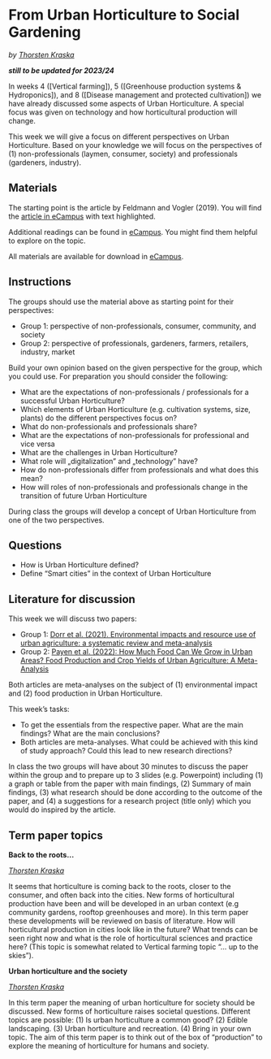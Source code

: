 # From Urban Horticulture to Social Gardening {#urban_hort}
*by [Thorsten Kraska](http://www.hortibonn.de/author/dr.-thorsten-kraska/)*

***still to be updated for 2023/24***

In weeks 4 ([Vertical farming]), 5 ([Greenhouse production systems & Hydroponics]), and 8 ([Disease management and protected cultivation]) we have already discussed some aspects of Urban Horticulture. A special focus was given on technology and how horticultural production will change.

This week we will give a focus on different perspectives on Urban Horticulture. Based on your knowledge we will focus on the perspectives of (1) non-professionals (laymen, consumer, society) and professionals (gardeners, industry).

## Materials {#urban_hort_materials}

The starting point is the article by Feldmann and Vogler (2019). You will find the [article in eCampus](https://ecampus.uni-bonn.de/goto_ecampus_file_3575351_download.html) with text highlighted.

Additional readings can be found in [eCampus](https://ecampus.uni-bonn.de/goto_ecampus_fold_3575352.html). You might find them helpful to explore on the topic.

All materials are available for download in [eCampus](https://ecampus.uni-bonn.de/goto_ecampus_fold_3575350.html).

## Instructions

The groups should use the material above as starting point for their perspectives:

-   Group 1: perspective of non-professionals, consumer, community, and society
-   Group 2: perspective of professionals, gardeners, farmers, retailers, industry, market

Build your own opinion based on the given perspective for the group, which you could use. For preparation you should consider the following:

-   What are the expectations of non-professionals / professionals for a successful Urban Horticulture?
-   Which elements of Urban Horticulture (e.g. cultivation systems, size, plants) do the different perspectives focus on?
-   What do non-professionals and professionals share?
-   What are the expectations of non-professionals for professional and vice versa
-   What are the challenges in Urban Horticulture?
-   What role will „digitalization" and „technology" have?
-   How do non-professionals differ from professionals and what does this mean?
-   How will roles of non-professionals and professionals change in the transition of future Urban Horticulture

During class the groups will develop a concept of Urban Horticulture from one of the two perspectives.

## Questions

-   How is Urban Horticulture defined?
-   Define "Smart cities" in the context of Urban Horticulture

## Literature for discussion

This week we will discuss two papers:

-   Group 1: [Dorr et al. (2021). Environmental impacts and resource use of urban agriculture: a systematic review and meta-analysis](https://ecampus.uni-bonn.de/goto_ecampus_file_3575357_download.html)
-   Group 2: [Payen et al. (2022): How Much Food Can We Grow in Urban Areas? Food Production and Crop Yields of Urban Agriculture: A Meta-Analysis](https://ecampus.uni-bonn.de/goto_ecampus_file_3575358_download.html)

Both articles are meta-analyses on the subject of (1) environmental impact and (2) food production in Urban Horticulture.

This week's tasks:

-   To get the essentials from the respective paper. What are the main findings? What are the main conclusions?
-   Both articles are meta-analyses. What could be achieved with this kind of study approach? Could this lead to new research directions?

In class the two groups will have about 30 minutes to discuss the paper within the group and to prepare up to 3 slides (e.g. Powerpoint) including (1) a graph or table from the paper with main findings, (2) Summary of main findings, (3) what research should be done according to the outcome of the paper, and (4) a suggestions for a research project (title only) which you would do inspired by the article.

## Term paper topics {#urban_hort_term_papers}

**Back to the roots...**

[*Thorsten Kraska*](http://www.hortibonn.de/author/dr.-thorsten-kraska/)

It seems that horticulture is coming back to the roots, closer to the consumer, and often back into the cities. New forms of horticultural production have been and will be developed in an urban context (e.g community gardens, rooftop greenhouses and more). In this term paper these developments will be reviewed on basis of literature. How will horticultural production in cities look like in the future? What trends can be seen right now and what is the role of horticultural sciences and practice here? (This topic is somewhat related to Vertical farming topic "... up to the skies").

**Urban horticulture and the society**

[*Thorsten Kraska*](http://www.hortibonn.de/author/dr.-thorsten-kraska/)

In this term paper the meaning of urban horticulture for society should be discussed. New forms of horticulture raises societal questions. Different topics are possible: (1) Is urban horticulture a common good? (2) Edible landscaping. (3) Urban horticulture and recreation. (4) Bring in your own topic. The aim of this term paper is to think out of the box of "production" to explore the meaning of horticulture for humans and society.
